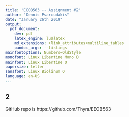 ```yaml
---
title: 'EEOB563 -- Assignment #2'
author: "Dennis Psaroudakis"
date: "January 26th 2019"
output:
  pdf_document:
    dev: pdf
    latex_engine: lualatex
    md_extensions: +link_attributes+multiline_tables
    pandoc_args: --listings
mainfontoptions: Numbers=OldStyle
monofont: Linux Libertine Mono O
mainfont: Linux Libertine O
papersize: letter
sansfont: Linux Biolinum O
language: en-US
...
```


## 2
GitHub repo is https://github.com/Thyra/EEOB563

